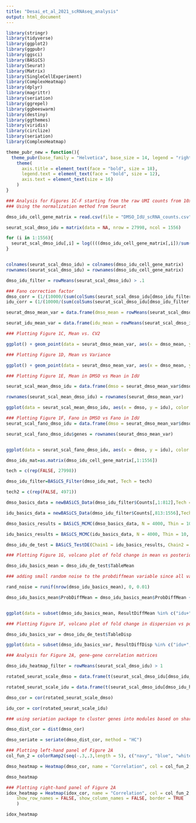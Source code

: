 ```yaml
---
title: "Desai_et_al_2021_scRNAseq_analysis"
output: html_document
---
```


```r

library(stringr)
library(tidyverse)
library(ggplot2)
library(ggpubr)
library(ggsci)
library(BASiCS)
library(Seurat)
library(Matrix)
library(SingleCellExperiment)
library(ComplexHeatmap)
library(dplyr)
library(magrittr)
library(seriation)
library(ggrepel)
library(ggbeeswarm)
library(destiny)
library(ggthemes)
library(viridis)
library(circlize)
library(seriation)
library(ComplexHeatmap)

theme_pubr_new = function(){
  theme_pubr(base_family = "Helvetica", base_size = 14, legend = "right") %+replace%
    theme(
      axis.title = element_text(face = "bold", size = 18), 
      legend.text = element_text(face = "bold", size = 12),
      axis.text = element_text(size = 16)
    )
}

```

```r
### Analysis for Figures 1C-F starting from the raw UMI counts from 10x Cell Ranger output (DMSO_IdU_scRNA_counts.csv)
### Using the normalization method from Seurat

dmso_idu_cell_gene_matrix = read.csv(file = "DMSO_IdU_scRNA_counts.csv", row.names = 1)

seurat_scal_dmso_idu = matrix(data = NA, nrow = 27998, ncol = 1556)

for (i in 1:1556){
  seurat_scal_dmso_idu[,i] = log((((dmso_idu_cell_gene_matrix[,i])/sum(dmso_idu_cell_gene_matrix[,i]))*10000) +1)
}


colnames(seurat_scal_dmso_idu) = colnames(dmso_idu_cell_gene_matrix)
rownames(seurat_scal_dmso_idu) = rownames(dmso_idu_cell_gene_matrix)

dmso_idu_filter = rowMeans(seurat_scal_dmso_idu) > .1

### Fano correction factor 
dmso_corr = (1/(10000/(sum(colSums(seurat_scal_dmso_idu[dmso_idu_filter,1:812]))/812)))*(10*exp(1))
idu_corr = (1/(10000/(sum(colSums(seurat_scal_dmso_idu[dmso_idu_filter,813:1556]))/744)))*(10*exp(1))

seurat_dmso_mean_var = data.frame(dmso_mean = rowMeans(seurat_scal_dmso_idu[dmso_idu_filter,1:812]), dmso_var = (rowSds(seurat_scal_dmso_idu[dmso_idu_filter,1:812]))^2, dmso_cv = ((rowSds(seurat_scal_dmso_idu[dmso_idu_filter,1:812]))^2)/((rowMeans(seurat_scal_dmso_idu[dmso_idu_filter,1:812]))^2), dmso_fano = (((rowSds(seurat_scal_dmso_idu[dmso_idu_filter,1:812]))^2)/(rowMeans(seurat_scal_dmso_idu[dmso_idu_filter,1:812])))*dmso_corr)

seurat_idu_mean_var = data.frame(idu_mean = rowMeans(seurat_scal_dmso_idu[dmso_idu_filter,813:1556]), idu_var = (rowSds(seurat_scal_dmso_idu[dmso_idu_filter,813:1556]))^2, idu_cv = ((rowSds(seurat_scal_dmso_idu[dmso_idu_filter,813:1556]))^2)/((rowMeans(seurat_scal_dmso_idu[dmso_idu_filter,813:1556]))^2), idu_fano = (((rowSds(seurat_scal_dmso_idu[dmso_idu_filter,813:1556]))^2)/(rowMeans(seurat_scal_dmso_idu[dmso_idu_filter,813:1556])))*idu_corr)
```

```r
### Plotting Figure 1C, Mean vs. CV2

ggplot() + geom_point(data = seurat_dmso_mean_var, aes(x = dmso_mean, y = dmso_cv), color = "black", size = 0.05, alpha = 0.5) + geom_point(data = seurat_idu_mean_var, aes(x = idu_mean, y = idu_cv), color = "red", size = 0.05, alpha = 0.5) + scale_x_continuous(limits = c(0.1,2), trans = "log10", breaks = c(0.1,0.3,1.0, 2.0)) + xlab(bquote("Normalized Mean")) + scale_y_continuous( limits = c(0.01,4), trans = "log10", breaks = c(0.01,0.1,1,4))+ ylab(bquote(CV^2)) + theme_pubr_new()

```


```r
### Plotting Figure 1D, Mean vs Variance

ggplot() + geom_point(data = seurat_dmso_mean_var, aes(x = dmso_mean, y = dmso_var), color = "black", size = 0.05, alpha = 0.5) + geom_point(data = seurat_idu_mean_var, aes(x = idu_mean, y = idu_var), color = "red", size = 0.05, alpha = 0.5) + scale_x_continuous(limits = c(0.07,2), trans = "log10", breaks = c(0.07,0.2,0.6,2.0), expand = c(0.01,0)) + xlab(bquote("Normalized Mean")) + scale_y_continuous(limits = c(0.01,0.3), trans = "log10", breaks = c(0.01,0.03,0.05,0.1,0.15, 0.3), expand = c(0,0) )+ ylab(bquote("Variance")) + theme_pubr_new() 

```

```r
### Plotting Figure 1E, Mean in DMSO vs Mean in IdU 

seurat_scal_mean_dmso_idu = data.frame(dmso = seurat_dmso_mean_var$dmso_mean, idu = seurat_idu_mean_var$idu_mean)

rownames(seurat_scal_mean_dmso_idu) = rownames(seurat_dmso_mean_var)

ggplot(data = seurat_scal_mean_dmso_idu, aes(x = dmso, y = idu), color = "black") + geom_point(alpha = 1/7)+ stat_density2d(aes(alpha=..level.., fill=..level..), size=2, bins=10, geom="polygon", show.legend = FALSE) + scale_colour_gradient(low = "blue", high = "red", guide = FALSE) + scale_fill_gradient(low = "blue", high = "red") + scale_alpha(range = c(0.00, 0.2), guide = FALSE) + geom_density2d(aes(colour=..level..) ,bins=10, size = 0.5, show.legend = FALSE)  + geom_abline(slope = 1, intercept = 0, color = "red", linetype = 2, size = 1.5)  + xlab(bquote("DMSO Mean")) + ylab(bquote("IdU Mean")) + theme_pubr_new() + scale_x_continuous(limits = c(0.07,3.5), trans = "log10", breaks = c(0.1,0.3,1.0,3.5))  + scale_y_continuous( limits = c(0.07,3.5), trans = "log10", breaks = c(0.1,0.3,1.0,3.5))

```

```r
### Plotting Figure 1F, Fano in DMSO vs Fano in IdU 
seurat_scal_fano_dmso_idu = data.frame(dmso = seurat_dmso_mean_var$dmso_fano, idu = seurat_idu_mean_var$idu_fano)

seurat_scal_fano_dmso_idu$genes = rownames(seurat_dmso_mean_var)


ggplot(data = seurat_scal_fano_dmso_idu, aes(x = dmso, y = idu), color = "black") + geom_point(alpha = 1/7)+ stat_density2d(aes(alpha=..level.., fill=..level..), size=2, bins=10, geom="polygon", show.legend = FALSE) + scale_colour_gradient(low = "blue", high = "red", guide = FALSE) + scale_fill_gradient(low = "blue", high = "red") + scale_alpha(range = c(0.00, 0.2), guide = FALSE) + geom_density2d(aes(colour=..level..) ,bins=10, size = 0.5, show.legend = FALSE)  + geom_abline(slope = 1, intercept = 0, color = "red", linetype = 2, size = 1.5) + xlim(0,4) + xlab("DMSO Fano Factor") + ylim(0,4)+ ylab("Idu Fano Factor") + theme_pubr_new() 

```

```r
dmso_idu_mat=as.matrix(dmso_idu_cell_gene_matrix[,1:1556])

tech = c(rep(FALSE, 27998))

dmso_idu_filter=BASiCS_Filter(dmso_idu_mat, Tech = tech)

tech2 = c(rep(FALSE, 4971))

dmso_basics_data = newBASiCS_Data(dmso_idu_filter$Counts[,1:812],Tech = tech2, BatchInfo = rep(c(1,2), c(406,406)))

idu_basics_data = newBASiCS_Data(dmso_idu_filter$Counts[,813:1556],Tech = tech2, BatchInfo = rep(c(1,2), c(372,372)))

dmso_basics_results = BASiCS_MCMC(dmso_basics_data, N = 4000, Thin = 10, Burn = 2000, WithSpikes = FALSE, Regression = FALSE, PrintProgress = TRUE, PriorDelta = 'log-normal')

idu_basics_results = BASiCS_MCMC(idu_basics_data, N = 4000, Thin = 10, Burn = 2000, WithSpikes = FALSE, Regression = FALSE, PrintProgress = TRUE)

dmso_idu_de_test = BASiCS_TestDE(Chain1 = idu_basics_results, Chain2 = dmso_basics_results, GroupLabel1 = "idu", GroupLabel2 = "DMSO", EpsilonM = log2(2), EpsilonD = log2(1.5), EpsilonR = 0.41, ProbThresholdM = 0.85, Plot = TRUE)
```

```r
### Plotting Figure 1G, volcano plot of fold change in mean vs posterior probability 

dmso_idu_basics_mean = dmso_idu_de_test$TableMean

### adding small random noise to the probdiffmean variable since all values are very close to 0

rand_noise = runif(nrow(dmso_idu_basics_mean), 0, 0.01)

dmso_idu_basics_mean$ProbDiffMean = dmso_idu_basics_mean$ProbDiffMean + rand_noise


ggplot(data = subset(dmso_idu_basics_mean, ResultDiffMean %in% c("idu+", "DMSO+", "NoDiff")), mapping = aes(x = MeanLog2FC, y = ProbDiffMean, color = ResultDiffMean))+ scale_color_manual(values = c("blue", "red", "grey"))  + geom_point(size = 0.5)+ geom_vline(xintercept = 0, linetype = 1, size = 1) + geom_hline(yintercept = 0.85, linetype = 2) + theme_pubr_new() + xlab(bquote(Log[2]*"(Fold Change in"~mu*")")) + ylab("Posterior Probability") + scale_y_continuous(limits = c(0,1.02), expand = c(0,0)) + rremove("legend") + scale_x_continuous(limits = c(-3, 3), breaks = c(-3, -1.5, 0, 1.5, 3), expand = c(0,0))

```

```r
### Plotting Figure 1F, volcano plot of fold change in dispersion vs posterior probability 

dmso_idu_basics_var = dmso_idu_de_test$TableDisp

ggplot(data = subset(dmso_idu_basics_var, ResultDiffDisp %in% c("idu+", "DMSO+", "NoDiff")), mapping = aes(x = DispLog2FC, y = ProbDiffDisp, color = ResultDiffDisp))+ scale_color_manual(values = c("blue", "red", "grey")) + geom_point(size = 0.5) + geom_vline(xintercept = 0, linetype = 1, size = 1) + geom_hline(yintercept = 0.85, linetype = 2) + theme_pubr_new() + xlab(bquote(Log[2]*"(Fold Change in Over-DispersionM)")) + ylab("Posterior Probability") + scale_y_continuous(limits = c(0,1), expand = expand_scale(mult = c(0,0.01))) + rremove("legend") + scale_x_continuous(limits = c(-3, 3), breaks = c(-3, -1.5, 0, 1.5, 3), expand = c(0,0))

```

```r
### Analysis for Figure 2A, gene-gene correlation matrices 

dmso_idu_heatmap_filter = rowMeans(seurat_scal_dmso_idu) > 1

rotated_seurat_scale_dmso = data.frame(t(seurat_scal_dmso_idu[dmso_idu_heatmap_filter, 1:812]))

rotated_seurat_scale_idu = data.frame(t(seurat_scal_dmso_idu[dmso_idu_heatmap_filter, 813:1556]))

dmso_cor = cor(rotated_seurat_scale_dmso)

idu_cor = cor(rotated_seurat_scale_idu)

### using seriation package to cluster genes into modules based on shared gene expression, this requires the euclidean distances of genes based on correlation values

dmso_dist_cor = dist(dmso_cor)

dmso_seriate = seriate(dmso_dist_cor, method = "HC")

```

```r
### Plotting left-hand panel of Figure 2A
col_fun_2 = colorRamp2(seq(-.3,.3,length = 5), c("navy", "blue", "white","yellow", "red"))

dmso_heatmap = Heatmap(dmso_cor, name = "Correlation", col = col_fun_2, row_order = get_order(dmso_seriate,1), column_order = get_order(dmso_seriate,1), show_row_names = FALSE, show_column_names = FALSE, border = TRUE)

dmso_heatmap
```


```r
### Plotting right-hand panel of Figure 2A
idox_heatmap = Heatmap(idox_cor, name = "Correlation", col = col_fun_2, row_order = get_order(dmso_seriate,1), column_order = get_order(dmso_seriate,1), 
    show_row_names = FALSE, show_column_names = FALSE, border = TRUE
    )

idox_heatmap
```



